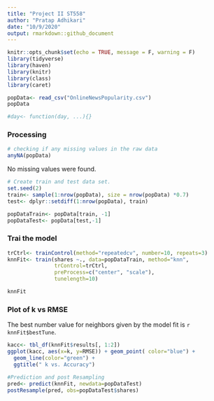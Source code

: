 ```yaml
---
title: "Project II ST558"
author: "Pratap Adhikari"
date: "10/9/2020"
output: rmarkdown::github_document
---
```


```r
knitr::opts_chunk$set(echo = TRUE, message = F, warning = F)
library(tidyverse)
library(haven)
library(knitr)
library(class)
library(caret)
```


```r
popData<- read_csv("OnlineNewsPopularity.csv")
popData

```

```r
#day<- function(day, ...){}

```


### Processing

```r
# checking if any missing values in the raw data
anyNA(popData)
```
No missing values were found.


```r
# Create train and test data set.
set.seed(2)
train<- sample(1:nrow(popData), size = nrow(popData) *0.7)
test<- dplyr::setdiff(1:nrow(popData), train)

popDataTrain<- popData[train, -1]
popDataTest<- popData[test,-1]
```


### Trai the model 

```r
trCtrl<- trainControl(method="repeatedcv", number=10, repeats=3)
knnFit<- train(shares ~., data=popDataTrain, method="knn",
               trControl=trCtrl,
               preProcess=c("center", "scale"),
               tunelength=10)

knnFit
```


### Plot of k vs RMSE

The best number value for neighbors given by the model fit is `r knnFit$bestTune`.


```r
kacc<- tbl_df(knnFit$results[, 1:2])
ggplot(kacc, aes(x=k, y=RMSE)) + geom_point( color="blue") +
  geom_line(color="green") +
  ggtitle(" k vs. Accuracy")
```






```r
#Prediction and post Resampling
pred<- predict(knnFit, newdata=popDataTest)
postResample(pred, obs=popDataTest$shares)

```
















